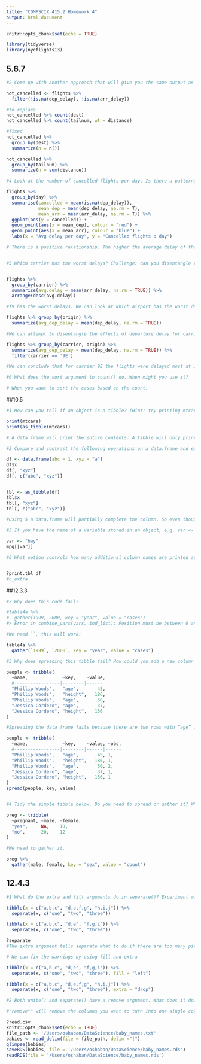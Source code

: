 ```yaml
---
title: "COMPSCIX 415.2 Homework 4"
output: html_document
---
```



```r
knitr::opts_chunk$set(echo = TRUE)

library(tidyverse)
library(nycflights13)
```

## 5.6.7
```r
#2 Come up with another approach that will give you the same output as not_cancelled %>% count(dest) and not_cancelled %>% count(tailnum, wt = distance) (without using count()).

not_cancelled <- flights %>% 
  filter(!is.na(dep_delay), !is.na(arr_delay))

#to replace
not_cancelled %>% count(dest)
not_cancelled %>% count(tailnum, wt = distance)

#fixed
not_cancelled %>%
  group_by(dest) %>%
  summarize(n = n())

not_cancelled %>%
  group_by(tailnum) %>%
  summarize(n = sum(distance))

#4 Look at the number of cancelled flights per day. Is there a pattern? Is the proportion of cancelled flights related to the average delay?

flights %>%
  group_by(day) %>%
  summarise(cancelled = mean(is.na(dep_delay)),
            mean_dep = mean(dep_delay, na.rm = T),
            mean_arr = mean(arr_delay, na.rm = T)) %>%
  ggplot(aes(y = cancelled)) +
  geom_point(aes(x = mean_dep), colour = "red") +
  geom_point(aes(x = mean_arr), colour = "blue") +
  labs(x = "Avg delay per day", y = "Cancelled flights p day")

# There is a positive relationship. The higher the average delay of the day, the higher the proportion of cancelled flights per day.


#5 Which carrier has the worst delays? Challenge: can you disentangle the effects of bad airports vs. bad carriers? Why/why not? (Hint: think about flights %>% group_by(carrier, dest) %>% summarise(n()))


flights %>% 
  group_by(carrier) %>% 
  summarise(avg.delay = mean(arr_delay, na.rm = TRUE)) %>% 
  arrange(desc(avg.delay))

#f9 has the worst delays. We can look at which airport has the worst departure delay:

flights %>% group_by(origin) %>%
  summarize(avg_dep_delay = mean(dep_delay, na.rm = TRUE)) 

#We can attempt to disentangle the effects of departure delay for carrier 9E:

flights %>% group_by(carrier, origin) %>%
  summarize(avg_dep_delay = mean(dep_delay, na.rm = TRUE)) %>%
  filter(carrier == '9E')

#We can conclude that for carrier 9E the flights were delayed most at JFK.

#6 What does the sort argument to count() do. When might you use it?

# When you want to sort the cases based on the count.
```

##10.5

```r
#1 How can you tell if an object is a tibble? (Hint: try printing mtcars, which is a regular data frame).

print(mtcars)
print(as_tibble(mtcars))

# A data frame will print the entire contents. A tibble will only print (by default) the first 10 rows

#2 Compare and contrast the following operations on a data.frame and equivalent tibble. What is different? Why might the default data frame behaviours cause you frustration?

df <- data.frame(abc = 1, xyz = "a")
df$x
df[, "xyz"]
df[, c("abc", "xyz")]


tbl <- as_tibble(df)
tbl$x
tbl[, "xyz"]
tbl[, c("abc", "xyz")]

#Using $ a data.frame will partially complete the column. So even though we wrote df$x it returned df$xyz. It can result in accidentally using a different variable than you thought you were using.

#3 If you have the name of a variable stored in an object, e.g. var <- "mpg", how can you extract the reference variable from a tibble?

var <- "hwy"
mpg[[var]]

#6 What option controls how many additional column names are printed at the footer of a tibble?


?print.tbl_df
#n_extra
```


##12.3.3

```r
#2 Why does this code fail?

#table4a %>% 
#  gather(1999, 2000, key = "year", value = "cases")
#> Error in combine_vars(vars, ind_list): Position must be between 0 and n

#We need ``, this will work:

table4a %>% 
  gather(`1999`, `2000`, key = "year", value = "cases")

#3 Why does spreading this tibble fail? How could you add a new column to fix the problem?

people <- tribble(
  ~name,             ~key,    ~value,
  #-----------------|--------|------
  "Phillip Woods",   "age",       45,
  "Phillip Woods",   "height",   186,
  "Phillip Woods",   "age",       50,
  "Jessica Cordero", "age",       37,
  "Jessica Cordero", "height",   156
)

#Spreading the data frame fails because there are two rows with “age” for “Phillip Woods”. We would need to add another column:

people <- tribble(
  ~name,             ~key,    ~value, ~obs,
  #-----------------|--------|------|------
  "Phillip Woods",   "age",       45, 1,
  "Phillip Woods",   "height",   186, 1,
  "Phillip Woods",   "age",       50, 2,
  "Jessica Cordero", "age",       37, 1,
  "Jessica Cordero", "height",   156, 1
)
spread(people, key, value)


#4 Tidy the simple tibble below. Do you need to spread or gather it? What are the variables?

preg <- tribble(
  ~pregnant, ~male, ~female,
  "yes",     NA,    10,
  "no",      20,    12
)

#We need to gather it.

preg %>%
  gather(male, female, key = "sex", value = "count")
```

## 12.4.3
```r
#1 What do the extra and fill arguments do in separate()? Experiment with the various options for the following two toy datasets.

tibble(x = c("a,b,c", "d,e,f,g", "h,i,j")) %>% 
  separate(x, c("one", "two", "three"))

tibble(x = c("a,b,c", "d,e", "f,g,i")) %>% 
  separate(x, c("one", "two", "three"))

?separate
#The extra argument tells separate what to do if there are too many pieces, and the fill argument if there aren’t enough.

# We can fix the warnings by using fill and extra

tibble(x = c("a,b,c", "d,e", "f,g,i")) %>% 
  separate(x, c("one", "two", "three"), fill = "left")

tibble(x = c("a,b,c", "d,e,f,g", "h,i,j")) %>% 
  separate(x, c("one", "two", "three"), extra = "drop")

#2 Both unite() and separate() have a remove argument. What does it do? Why would you set it to FALSE?

#"remove"" will remove the columns you want to turn into one single column in "unite"" and will remove the pasted column to separate in "separate".
```

```r
?read.csv
knitr::opts_chunk$set(echo = TRUE)
file_path <- '/Users/oshaban/DataScience/baby_names.txt'
babies <- read_delim(file = file_path, delim ="|")
glimpse(babies)
saveRDS(babies, file = '/Users/oshaban/DataScience/baby_names.rds')
readRDS(file = '/Users/oshaban/DataScience/baby_names.rds')
```
